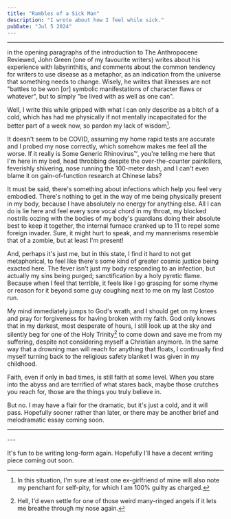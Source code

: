 ```yaml
---
title: "Rambles of a Sick Man"
description: "I wrote about how I feel while sick."
pubDate: "Jul 5 2024"
---
```



---

in the opening paragraphs of the introduction to The Anthropocene Reviewed, John Green (one of my favourite writers) writes about his experience with labyrinthitis, and comments about the common tendency for writers to use disease as a metaphor, as an indication from the universe that something needs to change. Wisely, he writes that illnesses are not "battles to be won [or] symbolic manifestations of character flaws or whatever", but to simply "be lived with as well as one can".

Well, I write this while gripped with what I can only describe as a bitch of a cold, which has had me physically if not mentally incapacitated for the better part of a week now, so pardon my lack of wisdom[^1].

[^1]: In this situation, I'm sure at least one ex-girlfriend of mine will also note my penchant for self-pity, for which I am 100% guilty as charged.

It doesn't seem to be COVID, assuming my home rapid tests are accurate and I probed my nose correctly, which somehow makes me feel all the worse. If it really is Some Generic Rhinovirus™️, you're telling me here that I'm here in my bed, head throbbing despite the over-the-counter painkillers, feverishly shivering, nose running the 100-meter dash, and I can't even blame it on gain-of-function research at Chinese labs?

It must be said, there's something about infections which help you feel very embodied. There's nothing to get in the way of me being physically present in my body, because I have absolutely no energy for anything else. All I can do is lie here and feel every sore vocal chord in my throat, my blocked nostrils oozing with the bodies of my body's guardians doing their absolute best to keep it together, the internal furnace cranked up to 11 to repel some foreign invader. Sure, it might hurt to speak, and my mannerisms resemble that of a zombie, but at least I'm present!

And, perhaps it's just me, but in this state, I find it hard to not get metaphorical, to feel like there's some kind of greater cosmic justice being exacted here. The fever isn't just my body responding to an infection, but actually my sins being purged; sanctification by a holy pyretic flame. Because when I feel that terrible, it feels like I go grasping for some rhyme or reason for it beyond some guy coughing next to me on my last Costco run.

My mind immediately jumps to God's wrath, and I should get on my knees and pray for forgiveness for having broken with my faith. God only knows that in my darkest, most desperate of hours, I still look up at the sky and silently beg for one of the Holy Trinity[^2] to come down and save me from my suffering, despite not considering myself a Christian anymore. In the same way that a drowning man will reach for anything that floats, I continually find myself turning back to the religious safety blanket I was given in my childhood.

[^2]: Hell, I'd even settle for one of those weird many-ringed angels if it lets me breathe through my nose again.

Faith, even if only in bad times, is still faith at some level. When you stare into the abyss and are terrified of what stares back, maybe those crutches you reach for, those are the things you truly believe in.

But no. I may have a flair for the dramatic, but it's just a cold, and it will pass. Hopefully sooner rather than later, or there may be another brief and melodramatic essay coming soon.

---
<Subscribe />
---

It's fun to be writing long-form again. Hopefully I'll have a decent writing piece coming out soon.